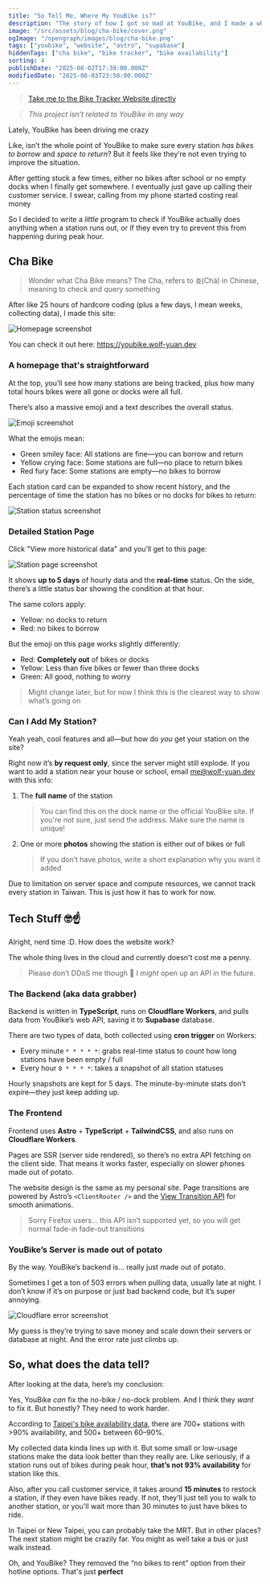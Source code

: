 ```yaml
---
title: "So Tell Me, Where My YouBike is?"
description: "The story of how I got so mad at YouBike, and I made a whole website to track it."
image: "/src/assets/blog/cha-bike/cover.png"
ogImage: "/opengraph/images/blog/cha-bike.png"
tags: ["youbike", "website", "astro", "supabase"]
hiddenTags: ["cha bike", "bike tracker", "bike availability"]
sorting: 4
publishDate: "2025-08-02T17:30:00.000Z"
modifiedDate: "2025-08-03T23:50:00.000Z"
---
```


> [Take me to the Bike Tracker Website directly](https://youbike.wolf-yuan.dev/)

> *This project isn’t related to YouBike in any way*

Lately, YouBike has been driving me crazy

Like, isn’t the whole point of YouBike to make sure every station *has bikes to borrow* and *space to return*? But it feels like they’re not even trying to improve the situation.

After getting stuck a few times, either no bikes after school or no empty docks when I finally get somewhere. I eventually just gave up calling their customer service. I swear, calling from my phone started costing real money

So I decided to write a *little* program to check if YouBike actually does anything when a station runs out, or if they even try to prevent this from happening during peak hour.

## Cha Bike

> Wonder what Cha Bike means? The Cha, refers to `查`(Chá) in Chinese, meaning to check and query something

After like 25 hours of hardcore coding (plus a few days, I mean weeks, collecting data), I made this site:

![Homepage screenshot](../../assets/blog/cha-bike/chabike-en.png)

You can check it out here: https://youbike.wolf-yuan.dev

### A homepage that's straightforward

At the top, you’ll see how many stations are being tracked, plus how many total hours bikes were all gone or docks were all full.

There’s also a massive emoji and a text describes the overall status.

![Emoji screenshot](../../assets/blog/cha-bike/emoji.png)

What the emojis mean:

- Green smiley face: All stations are fine—you can borrow and return
- Yellow crying face: Some stations are full—no place to return bikes
- Red fury face: Some stations are empty—no bikes to borrow

Each station card can be expanded to show recent history, and the percentage of time the station has no bikes or no docks for bikes to return:

![Station status screenshot](../../assets/blog/cha-bike/stationcard-en.png)

### Detailed Station Page

Click "View more historical data" and you’ll get to this page:

![Station page screenshot](../../assets/blog/cha-bike/stationpage-en.png)

It shows **up to 5 days** of hourly data and the **real-time** status. On the side, there’s a little status bar showing the condition at that hour.

The same colors apply:

- Yellow: no docks to return
- Red: no bikes to borrow

But the emoji on this page works slightly differently:

- Red: **Completely out** of bikes or docks
- Yellow: Less than five bikes or fewer than three docks
- Green: All good, nothing to worry

> Might change later, but for now I think this is the clearest way to show what’s going on

### Can I Add My Station?

Yeah yeah, cool features and all—but how do *you* get your station on the site?

Right now it’s **by request only**, since the server might still explode.
If you want to add a station near your house or school, email [me@wolf-yuan.dev](mailto:me@wolf-yuan.dev?subject=Add%20Station%20to%20ChaBike) with this info:

1. The **full name** of the station
   > You can find this on the dock name or the official YouBike site. If you're not sure, just send the address. Make sure the name is unique!
2. One or more **photos** showing the station is either out of bikes or full
   > If you don’t have photos, write a short explanation why you want it added

Due to limitation on server space and compute resources, we cannot track every station in Taiwan. This is just how it has to work for now.

## Tech Stuff 🤓☝️

Alright, nerd time :D. How does the website work?

The whole thing lives in the cloud and currently doesn't cost me a penny.

> Please don’t DDoS me though 🙏 I *might* open up an API in the future.

### The Backend (aka data grabber)

Backend is written in **TypeScript**, runs on **Cloudflare Workers**, and pulls data from YouBike’s web API, saving it to **Supabase** database.

There are two types of data, both collected using **cron trigger** on Workers:

- Every minute `* * * * *`: grabs real-time status to count how long stations have been empty / full
- Every hour `0 * * * *`: takes a snapshot of all station statuses

Hourly snapshots are kept for 5 days. The minute-by-minute stats don’t expire—they just keep adding up.

### The Frontend

Frontend uses **Astro** + **TypeScript** + **TailwindCSS**, and also runs on **Cloudflare Workers**.

Pages are SSR (server side rendered), so there’s no extra API fetching on the client side. That means it works faster, especially on slower phones made out of potato.

The website design is the same as my personal site. Page transitions are powered by Astro’s `<ClientRouter />` and the [View Transition API](https://developer.mozilla.org/en-US/docs/Web/API/View_Transition_API) for smooth animations.

> Sorry Firefox users... this API isn’t supported yet, so you will get normal fade-in fade-out transitions

### YouBike’s Server is made out of potato

By the way. YouBike’s backend is... really just made out of potato.

Sometimes I get a ton of 503 errors when pulling data, usually late at night. I don’t know if it’s on purpose or just bad backend code, but it’s super annoying.

![Cloudflare error screenshot](../../assets/blog/cha-bike/grabber-error.png)

My guess is they’re trying to save money and scale down their servers or database at night. And the error rate just climbs up.

## So, what does the data tell?

After looking at the data, here’s my conclusion:

Yes, YouBike *can* fix the no-bike / no-dock problem. And I think they *want* to fix it. But honestly? They need to work harder.

According to [Taipei's bike availability data](https://data.taipei/dataset/detail?id=ba0dafae-043c-4730-b97e-2defd7af766c), there are 700+ stations with >90% availability, and 500+ between 60–90%.

My collected data kinda lines up with it. But some small or low-usage stations make the data look better than they really are.
Like seriously, if a station runs out of bikes during peak hour, **that’s not 93% availability** for station like this.

Also, after you call customer service, it takes around **15 minutes** to restock a station, if they even have bikes ready. If not, they’ll just tell you to walk to another station, or you'll wait more than 30 minutes to just have bikes to ride.

In Taipei or New Taipei, you can probably take the MRT. But in other places? The next station might be crazily far. You might as well take a bus or just walk instead.

Oh, and YouBike? They removed the “no bikes to rent” option from their hotline options. That's just **perfect**
